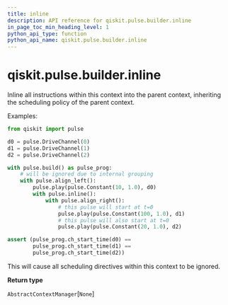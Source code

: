 ```yaml
---
title: inline
description: API reference for qiskit.pulse.builder.inline
in_page_toc_min_heading_level: 1
python_api_type: function
python_api_name: qiskit.pulse.builder.inline
---
```


# qiskit.pulse.builder.inline

<Function id="qiskit.pulse.builder.inline" name="inline" isDedicatedPage={true} github="https://github.com/qiskit/qiskit/tree/stable/0.17/qiskit/pulse/builder.py" signature="inline()">
  Inline all instructions within this context into the parent context, inheriting the scheduling policy of the parent context.

  Examples:

  ```python
  from qiskit import pulse

  d0 = pulse.DriveChannel(0)
  d1 = pulse.DriveChannel(1)
  d2 = pulse.DriveChannel(2)

  with pulse.build() as pulse_prog:
      # will be ignored due to internal grouping
      with pulse.align_left():
          pulse.play(pulse.Constant(10, 1.0), d0)
          with pulse.inline():
              with pulse.align_right():
                  # this pulse will start at t=0
                  pulse.play(pulse.Constant(100, 1.0), d1)
                  # this pulse will also start at t=0
                  pulse.play(pulse.Constant(20, 1.0), d2)

  assert (pulse_prog.ch_start_time(d0) ==
          pulse_prog.ch_start_time(d1) ==
          pulse_prog.ch_start_time(d2))
  ```

  <Admonition title="Warning" type="caution">
    This will cause all scheduling directives within this context to be ignored.
  </Admonition>

  **Return type**

  `AbstractContextManager`\[`None`]
</Function>

